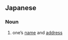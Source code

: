 ==Japanese==
{{ja-kanjitab|じゅう|しょ|し|めい|yomi=on}}

===Noun===
{{ja-noun|じゅうしょしめい}}

# one’s [[name]] and [[address]]
